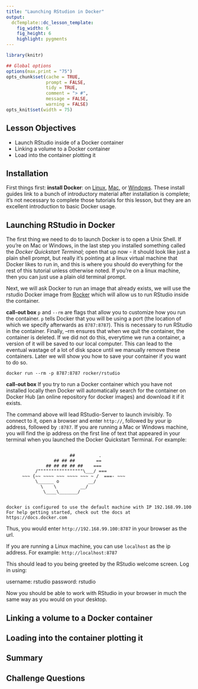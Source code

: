 ```yaml
---
title: "Launching RStudion in Docker"
output:
  dcTemplate::dc_lesson_template:
    fig_width: 6
    fig_height: 6
    highlight: pygments
---
```



```r
library(knitr)

## Global options
options(max.print = "75")
opts_chunk$set(cache = TRUE,
               prompt = FALSE,
               tidy = TRUE,
               comment = "> #",
               message = FALSE,
               warning = FALSE)
opts_knit$set(width = 75)
```

## Lesson Objectives

- Launch RStudio inside of a Docker container
- Linking a volume to a Docker container
- Load into the container plotting it

## Installation

First things first: **install Docker**: on [Linux](https://docs.docker.com/linux/step_one/), [Mac](https://docs.docker.com/mac/step_one/), or [Windows](https://docs.docker.com/windows/step_one/). These install guides link to a bunch of introductory material after installation is complete; it's not necessary to complete those tutorials for this lesson, but they are an excellent introduction to basic Docker usage.

## Launching RStudio in Docker

The first thing we need to do to launch Docker is to open a Unix Shell. If you're on Mac or Windows, in the last step you installed something called the *Docker Quickstart Terminal*; open that up now - it should look like just a plain shell prompt, but really it's pointing at a linux virtual machine that Docker likes to run in, and this is where you should do everything for the rest of this tutorial unless otherwise noted. If you're on a linux machine, then you can just use a plain old terminal prompt.

Next, we will ask Docker to run an image that already exists, we will use the rstudio Docker image from [Rocker](https://github.com/rocker-org/rocker/wiki) which will allow us to run RStudio inside the container. 

**call-out box**
`p` and `--rm` are flags that allow you to customize how you run the container. `p` tells Docker that you will be using a port (the location of which we specify afterwards as `8787:8787`). This is necessary to run RStudio in the container. Finally, --rm ensures that when we quit the container, the container is deleted. If we did not do this, everytime we run a container, a version of it will be saved to our local computer. This can lead to the eventual wastage of a lot of disk space until we manually remove these containers. Later we will show you how to save your container if you want to do so.

~~~
docker run --rm -p 8787:8787 rocker/rstudio
~~~

**call-out box**
If you try to run a Docker container which you have not installed locally then Docker will automatically search for the container on Docker Hub (an online repository for docker images) and download it if it exists.

The command above will lead RStudio-Server to launch invisibly. To connect to it, open a browser and enter `http://`, followed by your ip address, followed by `:8787`. If you are running a Mac or Windows machine, you will find the ip address on the first line of text that appeared in your terminal when you launched the Docker Quickstart Terminal. For example:

~~~

                        ##         .
                  ## ## ##        ==
               ## ## ## ## ##    ===
           /"""""""""""""""""\___/ ===
      ~~~ {~~ ~~~~ ~~~ ~~~~ ~~~ ~ /  ===- ~~~
           \______ o           __/
             \    \         __/
              \____\_______/


docker is configured to use the default machine with IP 192.168.99.100
For help getting started, check out the docs at https://docs.docker.com
~~~

Thus, you would enter `http://192.168.99.100:8787` in your browser as the url.

If you are running a Linux machine, you can use `localhost` as the ip address. For example: `http://localhost:8787`

This should lead to you being greeted by the RStudio welcome screen. Log in using:

username: rstudio
password: rstudio

Now you should be able to work with RStudio in your browser in much the same way as you would on your desktop.



## Linking a volume to a Docker container



## Loading into the container plotting it


## Summary


## Challenge Questions
